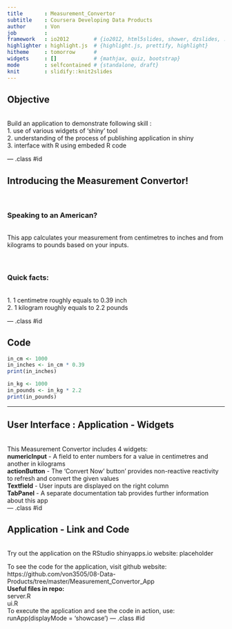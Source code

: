 ```yaml
---
title       : Measurement_Convertor
subtitle    : Coursera Developing Data Products
author      : Von
job         : 
framework   : io2012        # {io2012, html5slides, shower, dzslides, ...}
highlighter : highlight.js  # {highlight.js, prettify, highlight}
hitheme     : tomorrow      # 
widgets     : []            # {mathjax, quiz, bootstrap}
mode        : selfcontained # {standalone, draft}
knit        : slidify::knit2slides
---
```


## Objective
<br>
Build an application to demonstrate following skill :
<br>
1. use of various widgets of 'shiny' tool <br>
2. understanding of the process of publishing application in shiny <br>
3. interface with R using embeded R code <br>
  
--- .class #id 

## Introducing the Measurement Convertor! 
<br>
<h3>Speaking to an American? </h3>
<br> This app calculates your measurement from centimetres to inches and from kilograms to pounds based on your inputs.   
<br><br>
<h3>Quick facts:</h3> <br>
1. 1 centimetre roughly equals to 0.39 inch <br>
2. 1 kilogram roughly equals to 2.2 pounds <br>

--- .class #id 

## Code
```r
in_cm <- 1000
in_inches <- in_cm * 0.39
print(in_inches)

in_kg <- 1000
in_pounds <- in_kg * 2.2
print(in_pounds)
```
--- 

## User Interface : Application - Widgets
<br>
This Measurement Convertor includes 4 widgets:<br>
<b>numericInput</b> - A field to enter numbers for a value in centimetres and another in kilograms <br>
<b>actionButton</b> - The 'Convert Now' button' provides non-reactive reactivity to refresh and convert the given values <br>
<b>Textfield</b> - User inputs are displayed on the right column <br>
<b>TabPanel</b> - A separate documentation tab provides further information about this app <br>
--- .class #id 

## Application - Link and Code
<br>
Try out the application on the RStudio shinyapps.io website: placeholder
<br>

To see the code for the application, visit github website: https://github.com/von3505/08-Data-Products/tree/master/Measurement_Convertor_App
<br>
<b>Useful files in repo:</b> <br>
server.R <br>
ui.R <br>
To execute the application and see the code in action, use: runApp(displayMode = 'showcase')
--- .class #id 